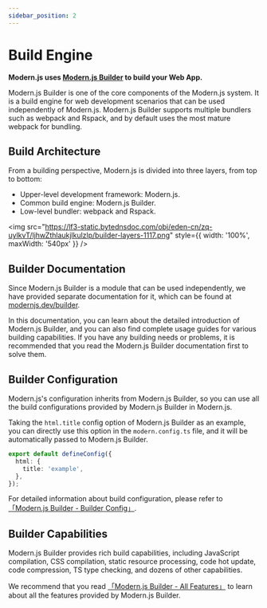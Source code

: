 ```yaml
---
sidebar_position: 2
---
```


# Build Engine

**Modern.js uses [Modern.js Builder](https://modernjs.dev/builder/en) to build your Web App.**

Modern.js Builder is one of the core components of the Modern.js system. It is a build engine for web development scenarios that can be used independently of Modern.js. Modern.js Builder supports multiple bundlers such as webpack and Rspack, and by default uses the most mature webpack for bundling.

## Build Architecture

From a building perspective, Modern.js is divided into three layers, from top to bottom:

- Upper-level development framework: Modern.js.
- Common build engine: Modern.js Builder.
- Low-level bundler: webpack and Rspack.

<img src="https://lf3-static.bytednsdoc.com/obj/eden-cn/zq-uylkvT/ljhwZthlaukjlkulzlp/builder-layers-1117.png" style={{ width: '100%', maxWidth: '540px' }} />

## Builder Documentation

Since Modern.js Builder is a module that can be used independently, we have provided separate documentation for it, which can be found at [modernjs.dev/builder](https://modernjs.dev/builder/en).

In this documentation, you can learn about the detailed introduction of Modern.js Builder, and you can also find complete usage guides for various building capabilities. If you have any building needs or problems, it is recommended that you read the Modern.js Builder documentation first to solve them.

## Builder Configuration

Modern.js's configuration inherits from Modern.js Builder, so you can use all the build configurations provided by Modern.js Builder in Modern.js.

Taking the `html.title` config option of Modern.js Builder as an example, you can directly use this option in the `modern.config.ts` file, and it will be automatically passed to Modern.js Builder.

```ts title="modern.config.js"
export default defineConfig({
  html: {
    title: 'example',
  },
});
```

For detailed information about build configuration, please refer to [「Modern.js Builder - Builder Config」](https://modernjs.dev/builder/en/guide/basic/builder-config.html).

## Builder Capabilities

Modern.js Builder provides rich build capabilities, including JavaScript compilation, CSS compilation, static resource processing, code hot update, code compression, TS type checking, and dozens of other capabilities.

We recommend that you read [「Modern.js Builder - All Features」](https://modernjs.dev/builder/en/guide/features.html) to learn about all the features provided by Modern.js Builder.

